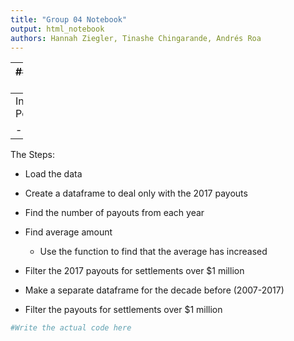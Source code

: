 ```yaml
---
title: "Group 04 Notebook"
output: html_notebook
authors: Hannah Ziegler, Tinashe Chingarande, Andrés Roa
---
```


---
###MILESTONE 02###

Chosen paragraph:

“Beyond the mammoth cases, ##a pileup of other large payouts has padded the tab##, a Times analysis of city payouts found. 

While the ##total number of payouts has dipped over time##, 

the ##average amount has increased.##

Last budget year, the city paid out 30 settlements of $1 million or more — five times as many as a decade before.”

--
Individual Data Points to ID:

- Payouts data
--
The Steps:

- Load the data
- Create a dataframe to deal only with the 2017 payouts
- Find the number of payouts from each year
- Find average amount
  - Use the <mean> function to find that the average has increased
- Filter the 2017 payouts for settlements over $1 million
 

- Make a separate dataframe for the decade before (2007-2017)
- Filter the payouts for settlements over $1 million


```r
#Write the actual code here
```



